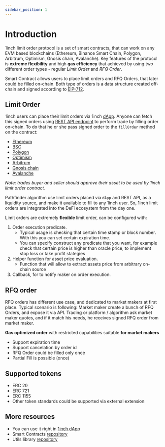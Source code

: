 ```yaml
---
sidebar_position: 1
---
```


# Introduction

1inch limit order protocol is a set of smart contracts, that can work on any EVM based blockchains
(Ethereum, Binance Smart Chain, Polygon, Arbitrum, Optimism, Gnosis chain, Avalanche). Key features of the protocol is **extreme flexibility** and high **gas efficiency** that achieved by using two different order types - regular _Limit Order_ and _RFQ Order_.

Smart Contract allows users to place limit orders and RFQ Orders, that later could be filled on-chain.
Both type of orders is a data structure created off-chain and signed according to [EIP-712](https://eips.ethereum.org/EIPS/eip-712).

## Limit Order

1inch users can place their limit orders via 1inch [dApp](https://app.1inch.io/#/1/limit-order/WETH/DAI).
Anyone can fetch this signed orders using [REST API endpoint](./api) to perform trade by filling order on-chain.
To do that he or she pass signed order to the `fillOrder` method on the contract:
 - [Ethereum](https://etherscan.io/address/0x119c71d3bbac22029622cbaec24854d3d32d2828)
 - [BSC](https://bscscan.com/address/0x1e38eff998df9d3669e32f4ff400031385bf6362)
 - [Polygon](https://polygonscan.com/address/0x94bc2a1c732bcad7343b25af48385fe76e08734f)
 - [Optimism](https://optimistic.etherscan.io/address/0x11431a89893025d2a48dca4eddc396f8c8117187)
 - [Arbitrum](https://arbiscan.io/address/0x7f069df72b7a39bce9806e3afaf579e54d8cf2b9)
 - [Gnosis chain](https://blockscout.com/xdai/mainnet/address/0x54431918cEC22932fCF97E54769F4E00f646690F/transactions)
 - [Avalanche](https://snowtrace.io/address/0x0f85a912448279111694f4ba4f85dc641c54b594)

_Note: trades buyer and seller should approve their asset to be used by 1inch limit order contract._

Pathfinder algorithm use limit orders placed via `dApp` and REST API, as a liquidity source, and make it available to fill to any 1inch user.
So, 1inch limit orders are integrated into the DeFi ecosystem from the day one.

Limit orders are extremely **flexible** limit order, can be configured with:

1. Order execution predicate.
    - Typical usage is checking that certain time stamp or block number. With this you can set certain expiration time.
    - You can specify construct any predicate that you want, for example check that certain price is higher than oracle price, to implement stop loss or take profit stategies
2. Helper function for asset price evaluation.
    - Function that will allow to extract assets price from arbitrary on-chain source
3. Callback, for to notify maker on order execution.

## RFQ order

RFQ orders has different use case, and dedicated to market makers at first place. Typical scenario is following:
Market maker create a bunch of RFQ Orders, and expose it via API.
Trading or platform / algorithm ask market maker quotes, and if it match his needs, he receives signed RFQ order from market maker.

**Gas optimized order** with restricted capabilities suitable **for market makers**

-   Support expiration time
-   Support cancelation by order id
-   RFQ Order could be filled only once
-   Partial Fill is possible (once)

## Supported tokens
- ERC 20
- ERC 721
- ERC 1155
- Other token standards could be supported via external extension

## More resources

-   You can use it right in [1inch dApp](https://app.1inch.io/#/1/limit-order/WETH/DAI)
-   Smart Contracts [repository](https://github.com/1inch/limit-order-protocol/)
-   Utils library [repository](https://github.com/1inch/limit-order-protocol-utils/)
